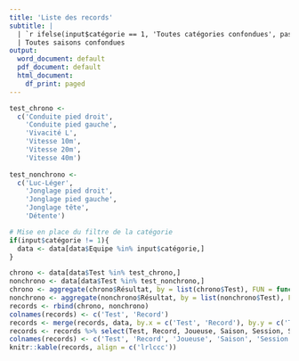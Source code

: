 ```yaml
---
title: 'Liste des records'
subtitle: |
  | `r ifelse(input$catégorie == 1, 'Toutes catégories confondues', paste('Catégorie :', input$catégorie, sep = ' '))`
  | Toutes saisons confondues
output:
  word_document: default
  pdf_document: default
  html_document:
    df_print: paged
---
```


```r
test_chrono <- 
  c('Conduite pied droit',
    'Conduite pied gauche',
    'Vivacité L',
    'Vitesse 10m',
    'Vitesse 20m',
    'Vitesse 40m')
  
test_nonchrono <- 
  c('Luc-Léger',
    'Jonglage pied droit',
    'Jonglage pied gauche',
    'Jonglage tête',
    'Détente')
```

```r
# Mise en place du filtre de la catégorie
if(input$catégorie != 1){
  data <- data[data$Equipe %in% input$catégorie,]
}
```


```r
chrono <- data[data$Test %in% test_chrono,]
nonchrono <- data[data$Test %in% test_nonchrono,]
chrono <- aggregate(chrono$Résultat, by = list(chrono$Test), FUN = function(x){min(x, na.rm = TRUE)})
nonchrono <- aggregate(nonchrono$Résultat, by = list(nonchrono$Test), FUN = function(x){max(x, na.rm = TRUE)})
records <- rbind(chrono, nonchrono)
colnames(records) <- c('Test', 'Record')
records <- merge(records, data, by.x = c('Test', 'Record'), by.y = c('Test', 'Résultat'), all.x = TRUE)  
records <- records %>% select(Test, Record, Joueuse, Saison, Session, Sous_cat) 
colnames(records) <- c('Test', 'Record', 'Joueuse', 'Saison', 'Session', 'Sous-catégorie')
knitr::kable(records, align = c('lrlccc'))
```

